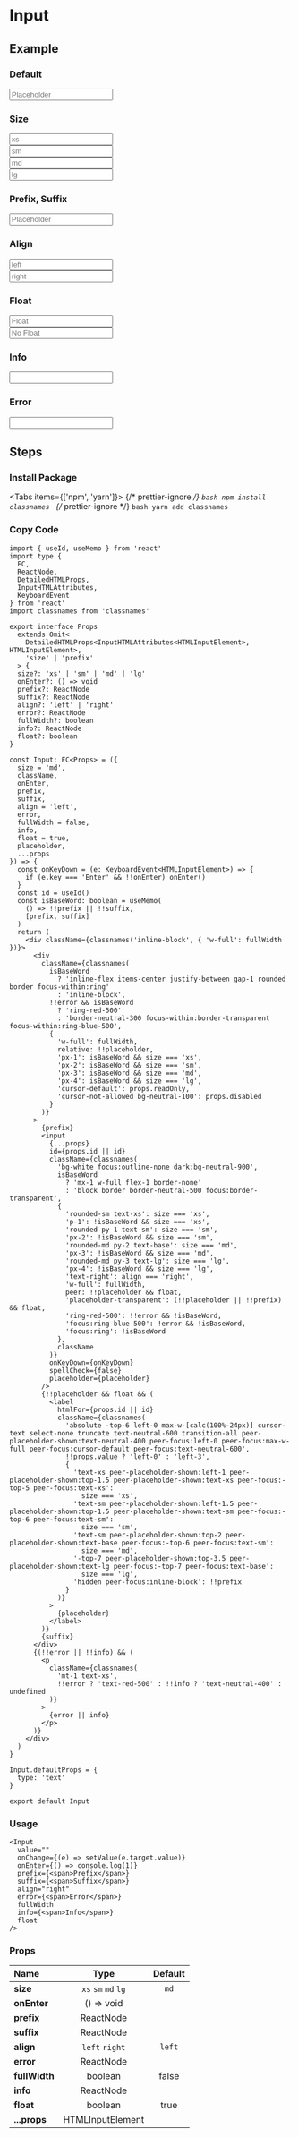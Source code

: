 
<BackTop />

# Input

## Example

### Default

<div className="mt-6">
  <Input placeholder="Placeholder" />
</div>

### Size

<div className="mt-6 space-y-8">
  <Input size="xs" placeholder="xs" />
  <br />
  <Input size="sm" placeholder="sm" />
  <br />
  <Input size="md" placeholder="md" />
  <br />
  <Input size="lg" placeholder="lg" />
</div>

### Prefix, Suffix

<div className="mt-6">
  <Input prefix="Prefix" suffix="Suffix" placeholder="Placeholder" />
</div>

### Align

<div className="mt-6 space-y-8">
  <Input placeholder="left" />
  <br />
  <Input align="right" placeholder="right" />
</div>

### Float

<div className="mt-6 space-y-4">
  <Input placeholder="Float" />
  <br />
  <Input placeholder="No Float" float={false} />
</div>

### Info

<div className="mt-4">
  <Input info="Info" />
</div>

### Error

<div className="mt-4">
  <Input error="Error" />
</div>

## Steps

<div className="steps">

### Install Package

<Tabs items={['npm', 'yarn']}>
  {/* prettier-ignore */}
  <Tab>
    ```bash
    npm install classnames
    ```
    </Tab>
  {/* prettier-ignore */}
  <Tab>
    ```bash
    yarn add classnames
    ```
</Tab>
</Tabs>

### Copy Code

```tsx filename="components/Input/index.tsx"
import { useId, useMemo } from 'react'
import type {
  FC,
  ReactNode,
  DetailedHTMLProps,
  InputHTMLAttributes,
  KeyboardEvent
} from 'react'
import classnames from 'classnames'

export interface Props
  extends Omit<
    DetailedHTMLProps<InputHTMLAttributes<HTMLInputElement>, HTMLInputElement>,
    'size' | 'prefix'
  > {
  size?: 'xs' | 'sm' | 'md' | 'lg'
  onEnter?: () => void
  prefix?: ReactNode
  suffix?: ReactNode
  align?: 'left' | 'right'
  error?: ReactNode
  fullWidth?: boolean
  info?: ReactNode
  float?: boolean
}

const Input: FC<Props> = ({
  size = 'md',
  className,
  onEnter,
  prefix,
  suffix,
  align = 'left',
  error,
  fullWidth = false,
  info,
  float = true,
  placeholder,
  ...props
}) => {
  const onKeyDown = (e: KeyboardEvent<HTMLInputElement>) => {
    if (e.key === 'Enter' && !!onEnter) onEnter()
  }
  const id = useId()
  const isBaseWord: boolean = useMemo(
    () => !!prefix || !!suffix,
    [prefix, suffix]
  )
  return (
    <div className={classnames('inline-block', { 'w-full': fullWidth })}>
      <div
        className={classnames(
          isBaseWord
            ? 'inline-flex items-center justify-between gap-1 rounded border focus-within:ring'
            : 'inline-block',
          !!error && isBaseWord
            ? 'ring-red-500'
            : 'border-neutral-300 focus-within:border-transparent focus-within:ring-blue-500',
          {
            'w-full': fullWidth,
            relative: !!placeholder,
            'px-1': isBaseWord && size === 'xs',
            'px-2': isBaseWord && size === 'sm',
            'px-3': isBaseWord && size === 'md',
            'px-4': isBaseWord && size === 'lg',
            'cursor-default': props.readOnly,
            'cursor-not-allowed bg-neutral-100': props.disabled
          }
        )}
      >
        {prefix}
        <input
          {...props}
          id={props.id || id}
          className={classnames(
            'bg-white focus:outline-none dark:bg-neutral-900',
            isBaseWord
              ? 'mx-1 w-full flex-1 border-none'
              : 'block border border-neutral-500 focus:border-transparent',
            {
              'rounded-sm text-xs': size === 'xs',
              'p-1': !isBaseWord && size === 'xs',
              'rounded py-1 text-sm': size === 'sm',
              'px-2': !isBaseWord && size === 'sm',
              'rounded-md py-2 text-base': size === 'md',
              'px-3': !isBaseWord && size === 'md',
              'rounded-md py-3 text-lg': size === 'lg',
              'px-4': !isBaseWord && size === 'lg',
              'text-right': align === 'right',
              'w-full': fullWidth,
              peer: !!placeholder && float,
              'placeholder-transparent': (!!placeholder || !!prefix) && float,
              'ring-red-500': !!error && !isBaseWord,
              'focus:ring-blue-500': !error && !isBaseWord,
              'focus:ring': !isBaseWord
            },
            className
          )}
          onKeyDown={onKeyDown}
          spellCheck={false}
          placeholder={placeholder}
        />
        {!!placeholder && float && (
          <label
            htmlFor={props.id || id}
            className={classnames(
              'absolute -top-6 left-0 max-w-[calc(100%-24px)] cursor-text select-none truncate text-neutral-600 transition-all peer-placeholder-shown:text-neutral-400 peer-focus:left-0 peer-focus:max-w-full peer-focus:cursor-default peer-focus:text-neutral-600',
              !!props.value ? 'left-0' : 'left-3',
              {
                'text-xs peer-placeholder-shown:left-1 peer-placeholder-shown:top-1.5 peer-placeholder-shown:text-xs peer-focus:-top-5 peer-focus:text-xs':
                  size === 'xs',
                'text-sm peer-placeholder-shown:left-1.5 peer-placeholder-shown:top-1.5 peer-placeholder-shown:text-sm peer-focus:-top-6 peer-focus:text-sm':
                  size === 'sm',
                'text-sm peer-placeholder-shown:top-2 peer-placeholder-shown:text-base peer-focus:-top-6 peer-focus:text-sm':
                  size === 'md',
                '-top-7 peer-placeholder-shown:top-3.5 peer-placeholder-shown:text-lg peer-focus:-top-7 peer-focus:text-base':
                  size === 'lg',
                'hidden peer-focus:inline-block': !!prefix
              }
            )}
          >
            {placeholder}
          </label>
        )}
        {suffix}
      </div>
      {(!!error || !!info) && (
        <p
          className={classnames(
            'mt-1 text-xs',
            !!error ? 'text-red-500' : !!info ? 'text-neutral-400' : undefined
          )}
        >
          {error || info}
        </p>
      )}
    </div>
  )
}

Input.defaultProps = {
  type: 'text'
}

export default Input
```

### Usage

```tsx
<Input
  value=""
  onChange={(e) => setValue(e.target.value)}
  onEnter={() => console.log(1)}
  prefix={<span>Prefix</span>}
  suffix={<span>Suffix</span>}
  align="right"
  error={<span>Error</span>}
  fullWidth
  info={<span>Info</span>}
  float
/>
```

</div>

### Props

| Name          |        Type         | Default |
| :------------ | :-----------------: | :-----: |
| **size**      | `xs` `sm` `md` `lg` |  `md`   |
| **onEnter**   |     () => void      |         |
| **prefix**    |      ReactNode      |         |
| **suffix**    |      ReactNode      |         |
| **align**     |   `left` `right`    | `left`  |
| **error**     |      ReactNode      |         |
| **fullWidth** |       boolean       |  false  |
| **info**      |      ReactNode      |         |
| **float**     |       boolean       |  true   |
| **...props**  |  HTMLInputElement   |         |

<Comment />
